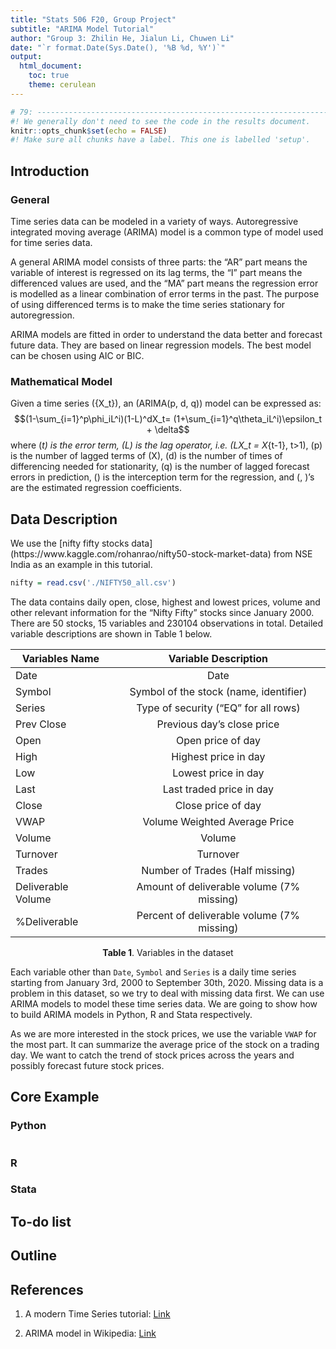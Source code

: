 ```yaml
---
title: "Stats 506 F20, Group Project"
subtitle: "ARIMA Model Tutorial"
author: "Group 3: Zhilin He, Jialun Li, Chuwen Li"
date: "`r format.Date(Sys.Date(), '%B %d, %Y')`"
output:
  html_document:
    toc: true
    theme: cerulean
---
```


```r
# 79: -------------------------------------------------------------------------
#! We generally don't need to see the code in the results document.
knitr::opts_chunk$set(echo = FALSE)
#! Make sure all chunks have a label. This one is labelled 'setup'.
```

## Introduction

### General

Time series data can be modeled in a variety of ways. Autoregressive integrated
moving average (ARIMA) model is a common type of model used for time series 
data.

A general ARIMA model consists of three parts: the "AR" part means the variable
of interest is regressed on its lag terms, the "I" part means the differenced
values are used, and the "MA" part means the regression error is modelled as a
linear combination of error terms in the past. The purpose of using differenced
terms is to make the time series stationary for autoregression.

ARIMA models are fitted in order to understand the data better and forecast
future data. They are based on linear regression models. The best model can
be chosen using AIC or BIC.

### Mathematical Model

Given a time series \(\{X_t\}\), an \(ARIMA(p, d, q)\) model can be expressed
as: $$(1-\sum_{i=1}^p\phi_iL^i)(1-L)^dX_t=
(1+\sum_{i=1}^q\theta_iL^i)\epsilon_t + \delta$$
where \(\epsilon_t\) is the error term, \(L\) is the lag operator, i.e.
\(LX_t = X_{t-1}, \forall t>1\), \(p\) is the number of lagged terms of \(X\),
\(d\) is the number of times of differencing needed for stationarity,
\(q\) is the number of lagged forecast errors in prediction, \(\delta\)
is the interception term for the regression, and \(\theta, \phi\)'s are 
the estimated regression coefficients.

## Data Description

We use the [nifty fifty stocks data]
(https://www.kaggle.com/rohanrao/nifty50-stock-market-data) from NSE India as 
an example in this tutorial.

```r
nifty = read.csv('./NIFTY50_all.csv')
```

The data contains daily open, close, highest and lowest prices, volume and 
other relevant information for the "Nifty Fifty" stocks since January 2000. 
There are 50 stocks, 15 variables and 230104 observations in total. Detailed 
variable descriptions are shown in Table 1 below.

| Variables Name   |Variable Description     |
| ------------- |:-------------:|
| Date   | Date               |
| Symbol | Symbol of the stock (name, identifier)  |
| Series | Type of security (“EQ” for all rows)   |
| Prev Close | Previous day's close price |
| Open | Open price of day |
| High | Highest price in day |
| Low | Lowest price in day |
| Last | Last traded price in day |
| Close | Close price of day |
| VWAP | Volume Weighted Average Price |
| Volume | Volume |
| Turnover | Turnover |
| Trades | Number of Trades (Half missing) |
| Deliverable Volume | Amount of deliverable volume (7\% missing) |
| \%Deliverable | Percent of deliverable volume (7\% missing) |
<center>
**Table 1**. Variables in the dataset
</center>

Each variable other than <code>Date</code>, <code>Symbol</code> and 
<code>Series</code> is a daily time series starting from January 3rd, 2000 to
September 30th, 2020. Missing data is a problem in this dataset, so we try to
deal with missing data first. We can use ARIMA models to model these time
series data. We are going to show how to build ARIMA models in Python, R and
Stata respectively. 

As we are more interested in the stock prices, we use the variable
<code>VWAP</code> for the most part. It can summarize the average price of the
stock on a trading day. We want to catch the trend of stock prices across the
years and possibly forecast future stock prices.

## Core Example {.tabset .tabset-pills}

### Python

```python
```

### R

### Stata

## To-do list

## Outline




<!-- ## Summary -->

## References

1. A modern Time Series tutorial:
[Link](https://www.kaggle.com/rohanrao/a-modern-time-series-tutorial)

2. ARIMA model in Wikipedia:
[Link](https://en.wikipedia.org/wiki/Autoregressive_integrated_moving_average)